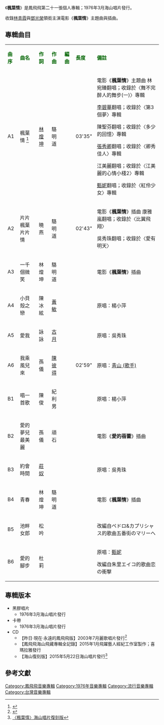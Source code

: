 {{Infobox album <!-- See Wikipedia:WikiProject_Albums -->
| name       = 楓葉情
| type       = 專輯
| artist     = [[鳳飛飛|鳳飛飛]]
| cover      = 
| released   = 1976年3月
| genre      = [[國語流行音樂|國語流行音樂]]
| length     = 
| label      = 海山唱片
<!-- 未知參數 | number     = LS-4014 -->
| producer   = 
| prev_title = [[鳳飛飛懷念歌曲-意難忘|鳳飛飛懷念歌曲-意難忘]]
| prev_year  = 1976 <!-- 1月 -->
| next_title = [[不一樣的愛|不一樣的愛]]
| next_year  = 1976 <!-- 3月 -->
}}
《'''楓葉情'''》是鳳飛飛第二十一張個人專輯；1976年3月海山唱片發行。

收錄[[林青霞|林青霞]]與[[鄧光榮|鄧光榮]]領銜主演電影《'''楓葉情'''》主題曲與插曲。

==專輯曲目==
{| class="wikitable"
|-
| <font color=darkgreen>'''曲序'''</font> || <font color=darkgreen>'''曲名'''</font> || <font color=darkgreen>'''作詞'''</font> || <font color=darkgreen>'''作曲'''</font> || <font color=darkgreen>'''編曲'''</font>|| <font color=darkgreen>'''長度'''</font>  || <font color=darkgreen>'''備註'''</font>
|-
| A1 || 楓葉情 <ref>{{Cite web |url=http://www.appledaily.com.tw/appledaily/article/headline/20120216/34028560/ |title=搶唱《楓葉情》 填詞人：電影炒作 |access-date=2016-03-06 |archive-date=2017-05-10 |archive-url=https://web.archive.org/web/20170510112956/http://www.appledaily.com.tw/appledaily/article/headline/20120216/34028560/ |dead-url=no }}</ref> || [[林煌坤|林煌坤]] || 駱明道 || || 03'35" ||電影《'''楓葉情'''》主題曲
林宛臻翻唱；收錄於〈舞不完醉人的舞步(一)〉專輯

[[李碧華_(歌手)|李碧華]]翻唱；收錄於〈第3個夢〉專輯

陳聖芬翻唱；收錄於〈多少的回憶〉專輯

[[張秀卿|張秀卿]]翻唱；收錄於〈卿秀佳人〉專輯

江美麗翻唱；收錄於〈江美麗的心情小棧2〉專輯

[[甄妮|甄妮]]翻唱；收錄於〈紅伶少女〉專輯
|-
| A2 ||片片楓葉片片情|| 曉燕 || 駱明道 || || 02'43" ||電影《'''楓葉情'''》插曲
康雅嵐翻唱；收錄於〈比翼飛翔〉

吳秀珠翻唱；收錄於〈愛有明天〉
|-
| A3 ||一千個微笑||林煌坤||駱明道|| ||  ||電影《'''楓葉情'''》插曲
|-
| A4||小貝殼之戀||陳冰絃|| [[黃敏|黃敏]] || ||  ||原唱：楊小萍
|-
| A5||愛我||詠詠|| [[古月|古月]] || ||  ||原唱：吳秀珠
|-
| A6||我乘風兒來|| 孫儀 || [[陳彼得|陳彼得]]  || ||02'59"  ||原唱：[[青山_(歌手)|青山 (歌手)]]
|-
| B1 ||唱一首歌||陳俊||紀利男 || ||  ||原唱：楊小萍
|-
| B2 ||愛的夢兒最美麗||孫儀||頑石|| ||  ||電影《'''愛的蓓蕾'''》插曲
|-
| B3 ||約會時間|| [[莊奴|莊奴]]  || || || || 原唱：吳秀珠
|-
| B4 ||青春|| 林煌坤 ||駱明道|| ||  ||電影《'''楓葉情'''》插曲
|-
| B5 ||池畔女郎||松吟|| ||  || || 改編自ペドロ&カプリシャス的歌曲五番街のマリーへ
|-
| B6 ||愛的腳步||杜莉|| || ||  ||原唱：[[甄妮|甄妮]]

改編自朱里エイコ的歌曲恋の衝撃
|}

== 專輯版本 ==
*黑膠唱片
**1976年3月海山唱片發行
*卡帶
**1976年3月海山唱片發行
*CD
**【昨日‧現在‧永遠的鳳飛飛版】2003年7月麗歌唱片發行<ref>{{Cite web |url=http://www.5music.com.tw/CDList-C.asp?cdno=425425747783 |title=〈楓葉情〉麗歌唱片復刻版 |access-date=2016-04-22 |archive-date=2019-08-11 |archive-url=https://web.archive.org/web/20190811023106/http://www.5music.com.tw/CDList-C.asp?cdno=425425747783 |dead-url=no }}</ref>
**【鳳飛飛海山飛藏專輯全記錄】2015年1月飛躍藝人經紀工作室製作；喜瑪拉雅發行
**【海山復刻版】2015年5月22日海山唱片發行<ref>[http://www.5music.com.tw/CDList-C.asp?cdno=436425679041 〈楓葉情〉海山唱片復刻版]</ref>

==參考文獻==
{{reflist}}
[[Category:鳳飛飛音樂專輯|Category:鳳飛飛音樂專輯]]
[[Category:1976年音樂專輯|Category:1976年音樂專輯]]
[[Category:流行音樂專輯|Category:流行音樂專輯]]
[[Category:台灣音樂專輯|Category:台灣音樂專輯]]